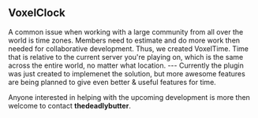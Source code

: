 == VoxelClock ==

A common issue when working with a large community from all over the world
is time zones. Members need to estimate and do more work then needed for
collaborative development. Thus, we created VoxelTime. Time that is relative to
the current server you're playing on, which is the same across the entire
world, no matter what location.
---
Currently the plugin was just created to implemenet the solution, but
more awesome features are being planned to give even better & useful
features for time. 

Anyone interested in helping with the upcoming development is more then
welcome to contact '''thedeadlybutter'''.